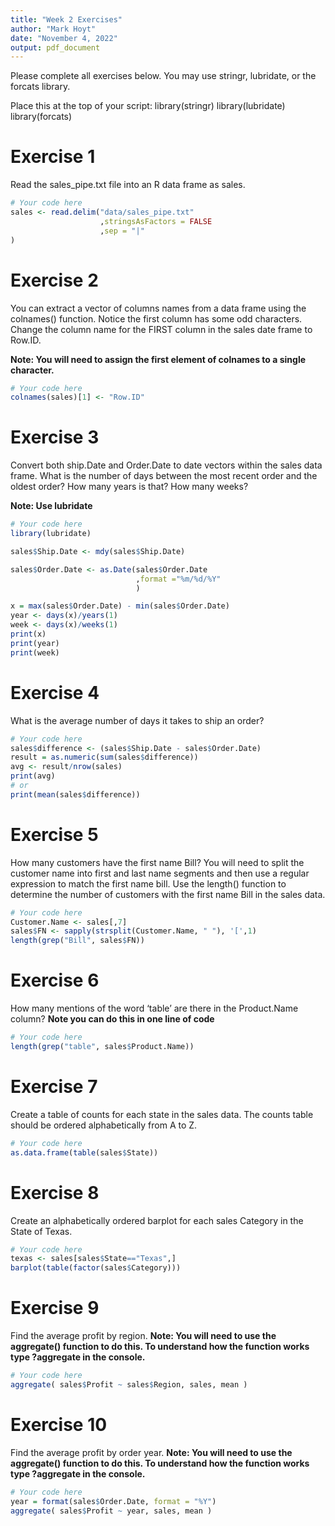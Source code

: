 ```yaml
---
title: "Week 2 Exercises"
author: "Mark Hoyt"
date: "November 4, 2022"
output: pdf_document
---
```


Please complete all exercises below. You may use stringr, lubridate, or the forcats library. 

Place this at the top of your script:
library(stringr)
library(lubridate)
library(forcats)

# Exercise 1
Read the sales_pipe.txt file into an R data frame as sales. 

```r
# Your code here
sales <- read.delim("data/sales_pipe.txt"
                    ,stringsAsFactors = FALSE
                    ,sep = "|"
)
```

# Exercise 2
You can extract a vector of columns names from a data frame using the colnames() function. Notice the first column has some odd characters. Change the column name for the FIRST column in the sales date frame to Row.ID. 

**Note: You will need to assign the first element of colnames to a single character.**

```r
# Your code here
colnames(sales)[1] <- "Row.ID"

```

# Exercise 3
Convert both ship.Date and Order.Date to date vectors within the sales data frame. What is the number of days between the most recent order and the oldest order?
How many years is that?
How many weeks?

**Note: Use lubridate**

```r
# Your code here
library(lubridate)

sales$Ship.Date <- mdy(sales$Ship.Date)

sales$Order.Date <- as.Date(sales$Order.Date
                            ,format ="%m/%d/%Y"
                            )

x = max(sales$Order.Date) - min(sales$Order.Date)
year <- days(x)/years(1)
week <- days(x)/weeks(1)
print(x)
print(year)
print(week)

```


# Exercise 4
What is the average number of days it takes to ship an order?

```r
# Your code here
sales$difference <- (sales$Ship.Date - sales$Order.Date)
result = as.numeric(sum(sales$difference))
avg <- result/nrow(sales)
print(avg)
# or
print(mean(sales$difference))
```


# Exercise 5
How many customers have the first name Bill?
You will need to split the customer name into first and last name segments and then use a regular expression to match the first name bill. Use the length() function to determine the number of customers with the first name Bill in the sales data. 

```r
# Your code here
Customer.Name <- sales[,7]
sales$FN <- sapply(strsplit(Customer.Name, " "), '[',1)
length(grep("Bill", sales$FN))
```

# Exercise 6
How many mentions of the word 'table' are there in the Product.Name column? 
**Note you can do this in one line of code**

```r
# Your code here
length(grep("table", sales$Product.Name))
```

# Exercise 7
Create a table of counts for each state in the sales data. The counts table should be ordered alphabetically from A to Z. 

```r
# Your code here
as.data.frame(table(sales$State))
```

# Exercise 8
Create an alphabetically ordered barplot for each sales Category in the State of Texas. 

```r
# Your code here
texas <- sales[sales$State=="Texas",]
barplot(table(factor(sales$Category)))

```

# Exercise 9
Find the average profit by region.
**Note: You will need to use the aggregate() function to do this. To understand how the function works type ?aggregate in the console.**

```r
# Your code here
aggregate( sales$Profit ~ sales$Region, sales, mean )
```

# Exercise 10
Find the average profit by order year. 
**Note: You will need to use the aggregate() function to do this. To understand how the function works type ?aggregate in the console.**

```r
# Your code here
year = format(sales$Order.Date, format = "%Y")
aggregate( sales$Profit ~ year, sales, mean )
```

